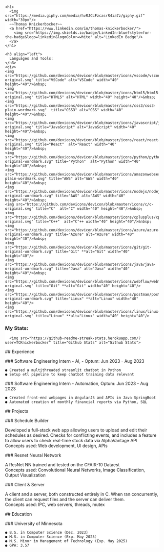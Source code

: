 <style>
#all{
    background-color:white;
}
</style>
<div id="all">
  <div id="header" align="center">
    <h1>
      <img src="https://media.giphy.com/media/hvRJCLFzcasrR4ia7z/giphy.gif" width="30px"/>
      ~~Thomas Knickerbocker~~
      <a href="https://www.linkedin.com/in/thomas-knickerbocker/">
        <img src="https://img.shields.io/badge/LinkedIn-blue?style=for-the-badge&logo=linkedin&logoColor=white" alt="LinkedIn Badge"/>
      </a>
    </h1>
  </div>
  
  <div id="about-me">
    <h3 align="left">
      Languages and Tools:
    </h3>
    <div>
    <img src="https://github.com/devicons/devicon/blob/master/icons/vscode/vscode-original.svg" title="VSCode" alt="VSCode" width="40" height="40"/>&nbsp;
    <img src="https://github.com/devicons/devicon/blob/master/icons/html5/html5-original.svg" title="HTML5" alt="HTML" width="40" height="40"/>&nbsp;
    <img src="https://github.com/devicons/devicon/blob/master/icons/css3/css3-plain-wordmark.svg"  title="CSS3" alt="CSS" width="40" height="40"/>&nbsp;
    <img src="https://github.com/devicons/devicon/blob/master/icons/javascript/javascript-original.svg" title="JavaScript" alt="JavaScript" width="40" height="40"/>&nbsp;
    <img src="https://github.com/devicons/devicon/blob/master/icons/react/react-original.svg" title="React"  alt="React" width="40" height="40"/>&nbsp;
    <img src="https://github.com/devicons/devicon/blob/master/icons/python/python-original-wordmark.svg" title="Python"  alt="Python" width="40" height="40"/>&nbsp;
    <img src="https://github.com/devicons/devicon/blob/master/icons/amazonwebservices/amazonwebservices-plain-wordmark.svg" title="AWS" alt="AWS" width="40" height="40"/>&nbsp;
    <img src="https://github.com/devicons/devicon/blob/master/icons/nodejs/nodejs-original-wordmark.svg" title="AWS" alt="AWS" width="40" height="40"/>&nbsp;
    <img src="https://github.com/devicons/devicon/blob/master/icons/c/c-original.svg" title="C"  alt="C" width="40" height="40"/>&nbsp; 
    <img src="https://github.com/devicons/devicon/blob/master/icons/cplusplus/cplusplus-original.svg" title="C++"  alt="C"++ width="40" height="40"/>&nbsp; 
    <img src="https://github.com/devicons/devicon/blob/master/icons/azure/azure-original-wordmark.svg" title="Azure" alt="Azure" width="40" height="40"/>&nbsp;
    <img src="https://github.com/devicons/devicon/blob/master/icons/git/git-original-wordmark.svg" title="Git" **alt="Git" width="40" height="40"/>
    <img src="https://github.com/devicons/devicon/blob/master/icons/java/java-original-wordmark.svg" title="Java" alt="Java" width="40" height="40"/>&nbsp;
    <img src="https://github.com/devicons/devicon/blob/master/icons/webflow/webflow-original.svg" title="Git" **alt="Git" width="40" height="40"/>
    <img src="https://github.com/devicons/devicon/blob/master/icons/postman/postman-original-wordmark.svg" title="Linux" **alt="Linux" width="40" height="40"/>
    <img src="https://github.com/devicons/devicon/blob/master/icons/linux/linux-original.svg" title="Linux" **alt="Linux" width="40" height="40"/>
  <h3 align="left"> 
    My Stats: 
    </h3>
      <img src="https://github-readme-streak-stats.herokuapp.com/?user=TCKnickerbocker" title="Github Stats" alt="Github Stats">
  
  
  ## Experience
  
  ### Software Engineering Intern - AI, - Optum: Jun 2023 - Aug 2023
  
  ```
  ● Created a multithreaded streamlit chatbot in Python
  ● Setup etl pipeline to keep chatbot training data relevant 
  ```
  
  ### Software Engineering Intern - Automation, Optum: Jun 2023 - Aug 2023
  
  ```
  ● Created front-end webpages in AngularJS and APIs in Java SpringBoot
  ● Automated creation of monthly financial reports via Python, SQL
  ```
  
  ## Projects
  
  ### Schedule Builder
  
  Developed a full-stack web app allowing users to upload and edit their schedules as desired. Checks for conflicting events, and includes a feature to allow users to check real-time stock data via AlphaVantage API \
  Concepts used: Web development, UI design, APIs
  
  
  ### Resnet Neural Network
  
  A ResNet NN trained and tested on the CFAIR-10 Dataest \
  Concepts used: Convolutional Neural Networks, Image Classification, Output Visualization
  
  
  ### Client & Server
  
  A client and a server, both constructed entirely in C. When ran concurrently, the client can request files and the server can deliver them. \
  Concepts used: IPC, web servers, threads, mutex
  
  
  ## Education
  
  ### University of Minnesota
  
  ```
  ● B.S. in Computer Science (Dec. 2023)
  ● M.S. in Computer Science (Exp. May 2025)
  ● M.S. Minor in Management of Technology (Exp. May 2025)
  ● GPA: 3.57
  ```
</div>
